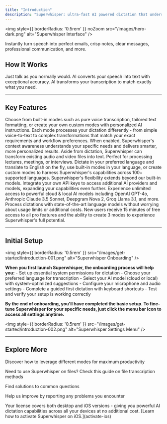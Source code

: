 ```yaml
---
title: "Introduction"
description: "Superwhisper: ultra-fast AI powered dictation that understands what you want to say and how you want to say it."
---
```


<img
  style={{ borderRadius: '0.5rem' }} noZoom
  src="/images/hero-dark.png"
  alt="Superwhisper Interface"
/>

Instantly turn speech into perfect emails, crisp notes, clear messages, professional communication, and more.

## How It Works

<Steps>
  <Step title="Dictation">
    Just talk as you normally would.
  </Step>
  <Step title="Transcription">
    AI converts your speech into text with exceptional accuracy.
  </Step>
  <Step title="Smart Processing">
    AI transforms your transcription to match exactly what you need.
  </Step>
</Steps>

---

## Key Features

<AccordionGroup>
  <Accordion title="Intelligent Modes">
    Choose from built-in modes such as pure voice transcription, tailored text formatting, or create your own custom modes with personalized AI instructions. Each mode processes your dictation differently - from simple voice-to-text to complex transformations that match your exact requirements and workflow preferences.
  </Accordion>
  
  <Accordion title="Context-Aware AI">
    When enabled, Superwhisper's context awareness understands your specific needs and delivers smarter, more personalized results.
  </Accordion>
  
  <Accordion title="File Transcription">
    Aside from dictation, Superwhisper can transform existing audio and video files into text. Perfect for processing lectures, meetings, or interviews.
  </Accordion>
  
  <Accordion title="Language Support">
    Dictate in your preferred language and translate to English on the fly, use built-in modes in your language, or create custom modes to harness Superwhisper's capabilities across 100+ supported languages.
  </Accordion>

  <Accordion title="Use Your Own API Keys">
    Superwhisper's flexibility extends beyond our built-in models. Integrate your own API keys to access additional AI providers and models, expanding your capabilities even further.
  </Accordion>

  <Accordion title="Unlimited AI">
    Experience unlimited access to powerful cloud & local AI models including OpenAI GPT-4o, Anthropic Claude 3.5 Sonnet, Deepgram Nova 2, Groq Llama 3.1, and more. Process dictations with state-of-the-art language models without worrying about usage limits or additional costs.
  </Accordion>
</AccordionGroup>

<Note>
New users receive 15 minutes of free access to all pro features and the ability to create 3 modes to experience Superwhisper's full potential.
</Note>

---

## Initial Setup

<img
  style={{ borderRadius: '0.5rem' }}
  src="/images/get-started/introduction-001.png"
  alt="Superwhisper Onboarding"
/>

**When you first launch Superwhisper, the onboarding process will help you:**
    - Set up essential system permissions for dictation
    - Choose your preferred language for transcription
    - Select your AI model (cloud or local) with system-optimized suggestions
    - Configure your microphone and audio settings
    - Complete a guided first dictation with keyboard shortcuts
    - Test and verify your setup is working correctly

**By the end of onboarding, you'll have completed the basic setup. To fine-tune Superwhisper for your specific needs, just click the menu bar icon to access all settings anytime.**

<img
  style={{ borderRadius: '0.5rem' }}
  src="/images/get-started/introduction-002.png"
  alt="Superwhisper Settings Menu"
/>

---

## Explore More

<CardGroup cols={2}>
  <Card
    title="All About Modes"
    icon="wand-magic-sparkles"
    href="/modes">
    Discover how to leverage different modes for maximum productivity
  </Card>
  
  <Card
    title="Transcribing Files"
    icon="desktop"
    href="transcribe-history">
    Need to use Superwhisper on files? Check this guide on file transcription methods
  </Card>
  
  <Card
    title="Troubleshooting"
    icon="wrench"
    href="../common-issues/realtime">
    Find solutions to common questions
  </Card>
  
  <Card
    title="Report an Issue"
    icon="bug"
    href="/report-issue">
    Help us improve by reporting any problems you encounter
  </Card>
</CardGroup>

<Info>
Your license covers both desktop and iOS versions - giving you powerful AI dictation capabilities across all your devices at no additional cost. [Learn how to activate Superwhisper on iOS.](activate-ios)
</Info>